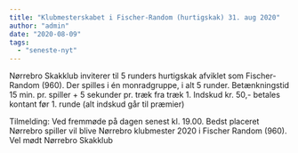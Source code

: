 ```yaml
---
title: "Klubmesterskabet i Fischer-Random (hurtigskak) 31. aug 2020"
author: "admin"
date: "2020-08-09"
tags: 
  - "seneste-nyt"
---
```


Nørrebro Skakklub inviterer til 5 runders hurtigskak afviklet som Fischer-Random (960). Der spilles i én monradgruppe, i alt 5 runder. Betænkningstid 15 min. pr. spiller + 5 sekunder pr. træk fra træk 1. Indskud kr. 50,- betales kontant før 1. runde (alt indskud går til præmier)

Tilmelding: Ved fremmøde på dagen senest kl. 19.00. Bedst placeret Nørrebro spiller vil blive Nørrebro klubmester 2020 i Fischer Random (960). Vel mødt Nørrebro Skakklub
